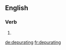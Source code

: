 ==English==

===Verb===
{{head|en|present participle}}

# {{present participle of|depurate|lang=en|nocat=1}}

[[de:depurating]]
[[fr:depurating]]